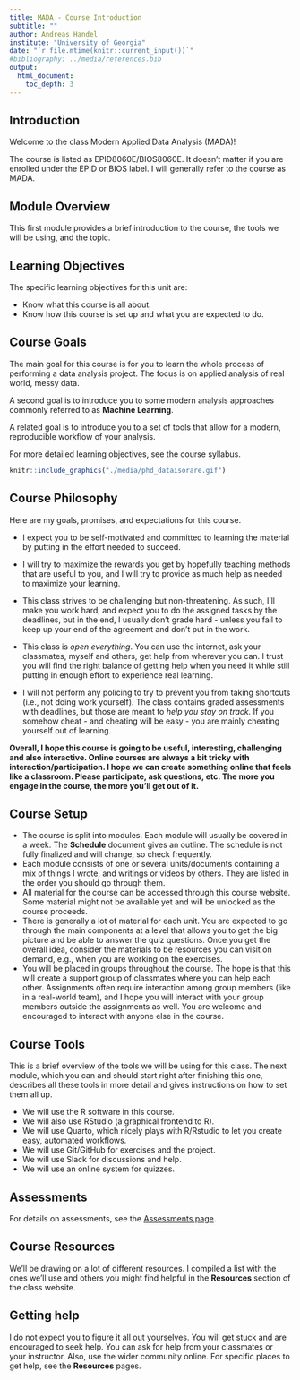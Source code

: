 ```yaml
---
title: MADA - Course Introduction 
subtitle: ""
author: Andreas Handel
institute: "University of Georgia"
date: "`r file.mtime(knitr::current_input())`"
#bibliography: ../media/references.bib
output: 
  html_document:
    toc_depth: 3
---
```


## Introduction

Welcome to the class Modern Applied Data Analysis (MADA)! 

The course is listed as EPID8060E/BIOS8060E. It doesn't matter if you are enrolled under the EPID or BIOS label. I will generally refer to the course as MADA.


## Module Overview

This first module provides a brief introduction to the course, the tools we will be using, and the topic. 


## Learning Objectives
The specific learning objectives for this unit are:

* Know what this course is all about.
* Know how this course is set up and what you are expected to do.


## Course Goals

The main goal for this course is for you to learn the whole process of performing a data analysis project. The focus is on applied analysis of real world, messy data.

A second goal is to introduce you to some modern analysis approaches commonly referred to as __Machine Learning__.  

A related goal is to introduce you to a set of tools that allow for a modern, reproducible workflow of your analysis.

For more detailed learning objectives, see the course syllabus.

```r
knitr::include_graphics("./media/phd_dataisorare.gif")
```



## Course Philosophy

Here are my goals, promises, and expectations for this course.

* I expect you to be self-motivated and committed to learning the material by putting in the effort needed to succeed.

* I will try to maximize the rewards you get by hopefully teaching methods that are useful to you, and I will try to provide as much help as needed to maximize your learning.

* This class strives to be challenging but non-threatening. As such, I'll make you work hard, and expect you to do the assigned tasks by the deadlines, but in the end, I usually don't grade hard - unless you fail to keep up your end of the agreement and don't put in the work.

* This class is _open everything_. You can use the internet, ask your classmates, myself and others, get help from wherever you can. I trust you will find the right balance of getting help when you need it while still putting in enough effort to experience real learning. 

* I will not perform any policing to try to prevent you from taking shortcuts (i.e., not doing work yourself). The class contains graded assessments with deadlines, but those are meant to _help you stay on track._ If you somehow cheat - and cheating will be easy - you are mainly cheating yourself out of learning. 


__Overall, I hope this course is going to be useful, interesting, challenging and also interactive. Online courses are always a bit tricky with interaction/participation. I hope we can create something online that feels like a classroom. Please participate, ask questions, etc. The more you engage in the course, the more you'll get out of it.__


## Course Setup

* The course is split into modules. Each module will usually be covered in a week. The __Schedule__ document gives an outline. The schedule is 
not fully finalized and will change, so check frequently.
* Each module consists of one or several units/documents containing a mix of things I wrote, and writings or videos by others. They are listed in the order you should go through them.
* All material for the course can be accessed through this course website. Some material might not be available yet and will be unlocked as the course proceeds.
* There is generally a lot of material for each unit. You are expected to go through the main components at a level that allows you to get the big picture and be able to answer the quiz questions. Once you get the overall idea, consider the materials to be resources you can visit on demand, e.g., when you are working on the exercises.
* You will be placed in groups throughout the course. The hope is that this will create a support group of classmates where you can help each other. Assignments often require interaction among group members (like in a real-world team), and I hope you will interact with your group members outside the assignments as well. You are welcome and encouraged to interact with anyone else in the course.

## Course Tools
This is a brief overview of the tools we will be using for this class. The next module, which you can and should start right after finishing this one, describes all these tools in more detail and gives instructions on how to set them all up.

* We will use the R software in this course.
* We will also use RStudio (a graphical frontend to R).
* We will use Quarto, which nicely plays with R/Rstudio to let you create easy, automated workflows.
* We will use Git/GitHub for exercises and the project.
* We will use Slack for discussions and help.
* We will use an online system for quizzes.

## Assessments

For details on assessments, see the [Assessments page](./Course_Assessments.html).

## Course Resources
We'll be drawing on a lot of different resources. I compiled a list with the ones we'll use and others you might find helpful in the __Resources__ section of the class website. 

## Getting help
I do not expect you to figure it all out yourselves. You will get stuck and are encouraged to seek help. You can ask for help from your classmates or your instructor. Also, use the wider community online. For specific places to get help, see the __Resources__ pages.




